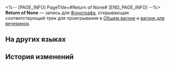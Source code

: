 <%-- [PAGE_INFO]
PageTitle=#Return of None#
[END_PAGE_INFO] --%>
{{Предмет Инфобокс
|id          = 210304
|Изображение = Предмет Return of None.png
|Тип         = Запись
|Инвентарь   = Ценные предметы
|Редкость    = 3
|Эффект      = 
|Описание    = Запись, которую можно воспроизвести на фонографе экспресса. Это может быть случайное приобретение или подарок от кого-то другого. Когда играет музыка, всплывают самые разные воспоминания: улыбки, встречи, прикосновения и волнение битвы. Может быть, поэтому, даже несмотря на стремительный прогресс общества, люди всё ещё собирают записи.<br />Текущая запись содержит трек Return of None.
}}
{{Описание|''Добро пожаловать в мир кошмаров.''}}
'''Return of None''' — запись для [[Фонограф]]а, открывающая соответствующий трек для проигрывания в [[Общий вагон|Общем вагоне]] и [[Вагон для вечеринок|вагоне для вечеринок]].

==На других языках==
{{На других языках
|en   = "Return of None"
|zhs  = 《无人生还》
|zht  = 《無人生還》
|ja   = 『そして誰も残らない』
|ko   = ≪그리고 아무도 없었다≫
|es   = Nadie sobrevivirá
|fr   = «&nbsp;Return of None&nbsp;»
|ru   = Return of None
|th   = "Return of None"
|vi   = "Không Ai Sống Sót"
|de   = „Keine Überlebenden“
|id   = "Return of None"
|pt   = "Return of None"
}}

==История изменений==
{{История изменений|3.5}}